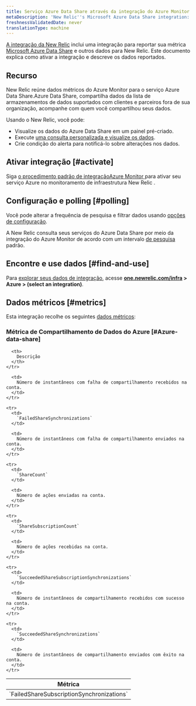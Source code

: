 ```yaml
---
title: Serviço Azure Data Share através da integração do Azure Monitor
metaDescription: 'New Relic''s Microsoft Azure Data Share integration: what data it reports and how to enable it.'
freshnessValidatedDate: never
translationType: machine
---
```


[A integração da New Relic](/docs/infrastructure/integrations-getting-started/getting-started/introduction-infrastructure-integrations) inclui uma integração para reportar sua métrica [Microsoft Azure Data Share](https://azure.microsoft.com/en-us/products/data-share/) e outros dados para New Relic. Este documento explica como ativar a integração e descreve os dados reportados.

## Recurso

New Relic reúne dados métricos do Azure Monitor para o serviço Azure Data Share.Azure Data Share, compartilha dados da lista de armazenamentos de dados suportados com clientes e parceiros fora de sua organização, acompanhe com quem você compartilhou seus dados.

Usando o New Relic, você pode:

* Visualize os dados do Azure Data Share em um painel pré-criado.
* Execute [uma consulta personalizada e visualize os dados](/docs/infrastructure/integrations-getting-started/getting-started/use-integration-data-new-relic-insights).
* Crie condição do alerta para notificá-lo sobre alterações nos dados.

## Ativar integração [#activate]

Siga [o procedimento padrão de integraçãoAzure Monitor ](/docs/infrastructure/microsoft-azure-integrations/azure-integrations-list/azure-monitor)para ativar seu serviço Azure no monitoramento de infraestrutura New Relic .

## Configuração e polling [#polling]

Você pode alterar a frequência de pesquisa e filtrar dados usando [opções de configuração](/docs/infrastructure/microsoft-azure-integrations/azure-integrations-list/azure-monitor/#settings).

A New Relic consulta seus serviços do Azure Data Share por meio da integração do Azure Monitor de acordo com um intervalo [de pesquisa](/docs/infrastructure/microsoft-azure-integrations/azure-integrations-list/azure-monitor/#settings) padrão.

## Encontre e use dados [#find-and-use]

Para [explorar seus dados de integração](/docs/infrastructure/integrations/find-use-infrastructure-integration-data), acesse <DoNotTranslate>**[one.newrelic.com/infra](https://one.newrelic.com/infra) > Azure > (select an integration)**</DoNotTranslate>.

## Dados métricos [#metrics]

Esta integração recolhe os seguintes [dados métricos](/docs/infrastructure/integrations-getting-started/getting-started/understand-integration-data-data-types#metric):

### Métrica de Compartilhamento de Dados do Azure [#Azure-data-share]

<table>
  <thead>
    <tr>
      <th style={{ width: "300px" }}>
        Métrica
      </th>

      <th>
        Descrição
      </th>
    </tr>
  </thead>

  <tbody>
    <tr>
      <td>
        `FailedShareSubscriptionSynchronizations`
      </td>

      <td>
        Número de instantâneos com falha de compartilhamento recebidos na conta.
      </td>
    </tr>

    <tr>
      <td>
        `FailedShareSynchronizations`
      </td>

      <td>
        Número de instantâneos com falha de compartilhamento enviados na conta.
      </td>
    </tr>

    <tr>
      <td>
        `ShareCount`
      </td>

      <td>
        Número de ações enviadas na conta.
      </td>
    </tr>

    <tr>
      <td>
        `ShareSubscriptionCount`
      </td>

      <td>
        Número de ações recebidas na conta.
      </td>
    </tr>

    <tr>
      <td>
        `SucceededShareSubscriptionSynchronizations`
      </td>

      <td>
        Número de instantâneos de compartilhamento recebidos com sucesso na conta.
      </td>
    </tr>

    <tr>
      <td>
        `SucceededShareSynchronizations`
      </td>

      <td>
        Número de instantâneos de compartilhamento enviados com êxito na conta.
      </td>
    </tr>
  </tbody>
</table>